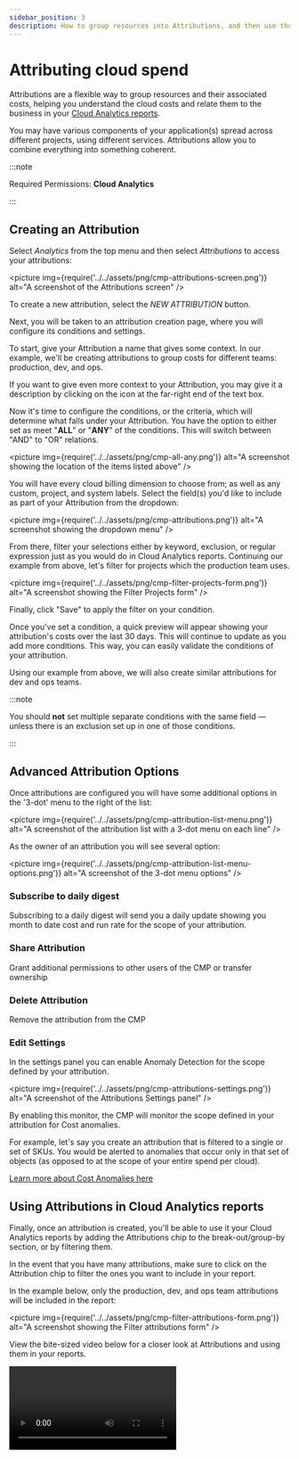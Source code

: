 ```yaml
---
sidebar_position: 3
description: How to group resources into Attributions, and then use those Attributions in your Cloud Analytics reports.
---
```


# Attributing cloud spend

Attributions are a flexible way to group resources and their associated costs, helping you understand the cloud costs and relate them to the business in your [Cloud Analytics reports](create-cloud-report/index.mdx).

You may have various components of your application(s) spread across different projects, using different services. Attributions allow you to combine everything into something coherent.

:::note

Required Permissions: **Cloud Analytics**

:::

## Creating an Attribution

Select _Analytics_ from the top menu and then select _Attributions_ to access your attributions:

<picture
  img={require('../../assets/png/cmp-attributions-screen.png')}
  alt="A screenshot of the Attributions screen"
/>

To create a new attribution, select the _NEW ATTRIBUTION_ button.

Next, you will be taken to an attribution creation page, where you will configure its conditions and settings.

To start, give your Attribution a name that gives some context. In our example, we'll be creating attributions to group costs for different teams: production, dev, and ops.

If you want to give even more context to your Attribution, you may give it a description by clicking on the icon at the far-right end of the text box.

Now it's time to configure the conditions, or the criteria, which will determine what falls under your Attribution. You have the option to either set as meet "**ALL**" or "**ANY**" of the conditions. This will switch between "AND" to "OR" relations.

<picture
  img={require('../../assets/png/cmp-all-any.png')}
  alt="A screenshot showing the location of the items listed above"
/>

You will have every cloud billing dimension to choose from; as well as any custom, project, and system labels. Select the field(s) you'd like to include as part of your Attribution from the dropdown:

<picture
  img={require('../../assets/png/cmp-attributions.png')}
  alt="A screenshot showing the dropdown menu"
/>

From there, filter your selections either by keyword, exclusion, or regular expression just as you would do in Cloud Analytics reports. Continuing our example from above, let's filter for projects which the production team uses.

<picture
  img={require('../../assets/png/cmp-filter-projects-form.png')}
  alt="A screenshot showing the Filter Projects form"
/>

Finally, click "Save" to apply the filter on your condition.

Once you've set a condition, a quick preview will appear showing your attribution's costs over the last 30 days. This will continue to update as you add more conditions. This way, you can easily validate the conditions of your attribution.

Using our example from above, we will also create similar attributions for dev and ops teams.

:::note

You should **not** set multiple separate conditions with the same field &mdash; unless there is an exclusion set up in one of those conditions.

:::

## Advanced Attribution Options

Once attributions are configured you will have some additional options in the '3-dot' menu to the right of the list:

<picture
  img={require('../../assets/png/cmp-attribution-list-menu.png')}
  alt="A screenshot of the attribution list with a 3-dot menu on each line"
/>

As the owner of an attribution you will see several option:

<picture
  img={require('../../assets/png/cmp-attribution-list-menu-options.png')}
  alt="A screenshot of the 3-dot menu options"
/>

### Subscribe to daily digest

Subscribing to a daily digest will send you a daily update showing you month to date cost and run rate for the scope of your attribution.

### Share Attribution

Grant additional permissions to other users of the CMP or transfer ownership

### Delete Attribution

Remove the attribution from the CMP

### Edit Settings

In the settings panel you can enable Anomaly Detection for the scope defined by your attribution.

<picture
  img={require('../../assets/png/cmp-attributions-settings.png')}
  alt="A screenshot of the Attributions Settings panel"
/>

By enabling this monitor, the CMP will monitor the scope defined in your attribution for Cost anomalies.

For example, let's say you create an attribution that is filtered to a single or set of SKUs. You would be alerted to anomalies that occur only in that set of objects (as opposed to at the scope of your entire spend per cloud).

[Learn more about Cost Anomalies here](../anomaly-detection/cloud-anomalies.mdx)

## Using Attributions in Cloud Analytics reports

Finally, once an attribution is created, you'll be able to use it your Cloud Analytics reports by adding the Attributions chip to the break-out/group-by section, or by filtering them.

In the event that you have many attributions, make sure to click on the Attribution chip to filter the ones you want to include in your report.

In the example below, only the production, dev, and ops team attributions will be included in the report:

<picture
  img={require('../../assets/png/cmp-filter-attributions-form.png')}
  alt="A screenshot showing the Filter attributions form"
/>

View the bite-sized video below for a closer look at Attributions and using them in your reports.

<video
  type="loom"
  id="8d36dbd796c84d51a26b3f836226c883"
  thumb="-full-1600265350454.jpg"
/>
